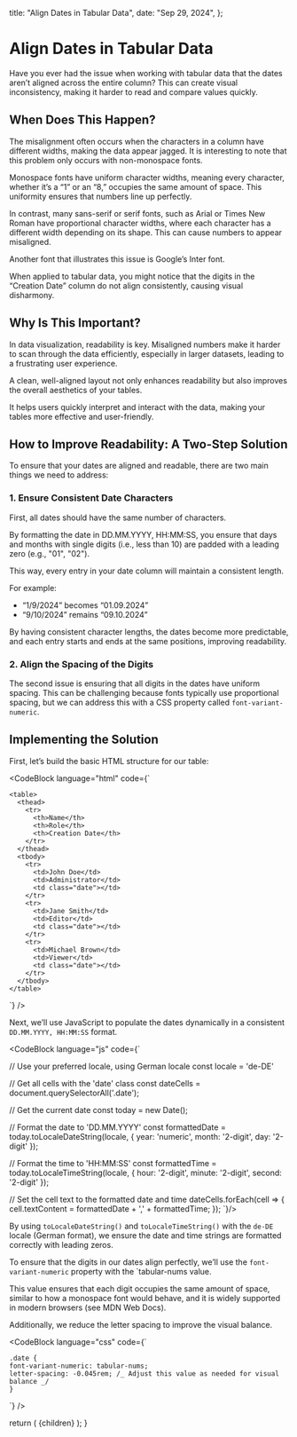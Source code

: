 
  title: "Align Dates in Tabular Data",
  date: "Sep 29, 2024",
};

# Align Dates in Tabular Data

Have you ever had the issue when working with tabular data that the dates aren’t aligned across the entire column? This can create visual inconsistency, making it harder to read and compare values quickly.

## When Does This Happen?

The misalignment often occurs when the characters in a column have different widths, making the data appear jagged. It is interesting to note that this problem only occurs with non-monospace fonts.

Monospace fonts have uniform character widths, meaning every character, whether it’s a “1” or an “8,” occupies the same amount of space. This uniformity ensures that numbers line up perfectly.

In contrast, many sans-serif or serif fonts, such as Arial or Times New Roman have proportional character widths, where each character has a different width depending on its shape. This can cause numbers to appear misaligned.

<BlogImage
  src="https://miro.medium.com/v2/resize:fit:1400/format:webp/1*q3Bb46brRSHGAo76UdDT-A.png"
  caption="Figure 1: Using the Inter font by Google, we can reproduce the visual disharmony in the “Creation Date” column."
/>

Another font that illustrates this issue is Google’s Inter font.

When applied to tabular data, you might notice that the digits in the “Creation Date” column do not align consistently, causing visual disharmony.

## Why Is This Important?

In data visualization, readability is key. Misaligned numbers make it harder to scan through the data efficiently, especially in larger datasets, leading to a frustrating user experience.

A clean, well-aligned layout not only enhances readability but also improves the overall aesthetics of your tables.

It helps users quickly interpret and interact with the data, making your tables more effective and user-friendly.

## How to Improve Readability: A Two-Step Solution

To ensure that your dates are aligned and readable, there are two main things we need to address:

### 1. Ensure Consistent Date Characters

First, all dates should have the same number of characters.

By formatting the date in DD.MM.YYYY, HH:MM:SS, you ensure that days and months with single digits (i.e., less than 10) are padded with a leading zero (e.g., "01", "02").

This way, every entry in your date column will maintain a consistent length.

For example:

- “1/9/2024” becomes “01.09.2024”
- “9/10/2024” remains “09.10.2024”

By having consistent character lengths, the dates become more predictable, and each entry starts and ends at the same positions, improving readability.

<BlogImage
  src="https://miro.medium.com/v2/resize:fit:1400/format:webp/1*PJXyqfKmGSuz7r9rIdIGkA.png"
  caption="Figure 2: A consistent date format already improves the readability, but it is still not perfect yet."
/>

### 2. Align the Spacing of the Digits

The second issue is ensuring that all digits in the dates have uniform spacing. This can be challenging because fonts typically use proportional spacing, but we can address this with a CSS property called `font-variant-numeric`.

<BlogImage
  src="https://miro.medium.com/v2/resize:fit:1400/format:webp/1*ISG9gJMNawgKIZe-yFipVA.png"
  caption="Figure 3: Applying the CSS font-variant-numeric style ensures consistent widths for each of the digits."
/>

## Implementing the Solution

First, let’s build the basic HTML structure for our table:

<CodeBlock
    language="html"
    code={`

    <table>
      <thead>
        <tr>
          <th>Name</th>
          <th>Role</th>
          <th>Creation Date</th>
        </tr>
      </thead>
      <tbody>
        <tr>
          <td>John Doe</td>
          <td>Administrator</td>
          <td class="date"></td>
        </tr>
        <tr>
          <td>Jane Smith</td>
          <td>Editor</td>
          <td class="date"></td>
        </tr>
        <tr>
          <td>Michael Brown</td>
          <td>Viewer</td>
          <td class="date"></td>
        </tr>
      </tbody>
    </table>

`} />

Next, we’ll use JavaScript to populate the dates dynamically in a consistent `DD.MM.YYYY, HH:MM:SS` format.

<CodeBlock language="js" code={`

// Use your preferred locale, using German locale
const locale = 'de-DE'

// Get all cells with the 'date' class
const dateCells = document.querySelectorAll('.date');

// Get the current date
const today = new Date();

// Format the date to 'DD.MM.YYYY'
const formattedDate = today.toLocaleDateString(locale, {
year: 'numeric',
month: '2-digit',
day: '2-digit'
});

// Format the time to 'HH:MM:SS'
const formattedTime = today.toLocaleTimeString(locale, {
hour: '2-digit',
minute: '2-digit',
second: '2-digit'
});

// Set the cell text to the formatted date and time
dateCells.forEach(cell => {
cell.textContent = formattedDate + ',' + formattedTime;
});
`}/>

By using `toLocaleDateString()` and `toLocaleTimeString()` with the `de-DE` locale (German format), we ensure the date and time strings are formatted correctly with leading zeros.

To ensure that the digits in our dates align perfectly, we’ll use the `font-variant-numeric` property with the `tabular-nums value.

This value ensures that each digit occupies the same amount of space, similar to how a monospace font would behave, and it is widely supported in modern browsers (see MDN Web Docs).

Additionally, we reduce the letter spacing to improve the visual balance.

<CodeBlock
    language="css"
    code={`

    .date {
    font-variant-numeric: tabular-nums;
    letter-spacing: -0.045rem; /_ Adjust this value as needed for visual balance _/
    }

`}
/>

  return (
    <MdxLayout metadata={metadata} slug="align-dates-in-tables">
      {children}
    </MdxLayout>
  );
}
